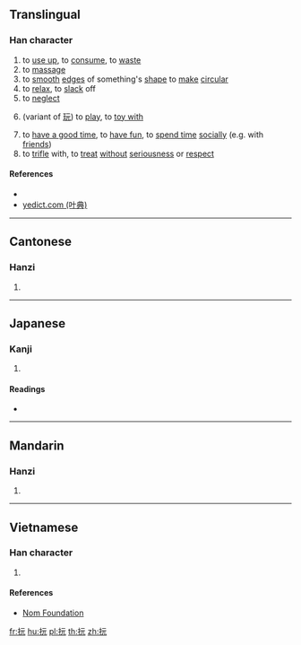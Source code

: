 ==Translingual==

===Han character===
{{Han char|rn=64|rad=手|as=04|sn=7|four=51011|canj=QMMU|ids=⿰扌元}}

# to [[use up]], to [[consume]], to [[waste]]
# to [[massage]]
# to [[smooth]] [[edge]]s of something's [[shape]] to [[make]] [[circular]]
# to [[relax]], to [[slack]] off
# to [[neglect]]
# {{context|classical|lang=zh}} (variant of [[玩]]) to [[play]], to [[toy with]]
# to [[have a good time]], to [[have fun]], to [[spend time]] [[socially]] (e.g. with [[friend]]s)
# to [[trifle]] with, to [[treat]] [[without]] [[seriousness]] or [[respect]]

====References====
* {{Han ref|kx=0421.070|dkj=11881|dj=0768.080|hdz=31833.040|uh=628F|ud=25231|bh=CAEA|bd=51946}}
* [http://yedict.com/htm/62/628F.htm yedict.com (叶典)]

----

==Cantonese==

===Hanzi===
{{yue-hanzi|jyut=[[jyun4]], [[waan4]], [[wun6]]|y=yun4, waan4, wun6}}

# {{defn|lang=yue|sort=手04}}

----

==Japanese==

===Kanji===
{{ja-kanji|grade=|rs=手04}}

# {{defn|lang=ja|sort=手04}}

====Readings====
* {{ja-readings|on=[[がん]] (gan)|kun=[[くじく]] (kujiku)}}

----

==Mandarin==

===Hanzi===
{{cmn-hanzi|pin=[[wán]] ([[wan2]])|wg=wan<sup>2</sup>}}

# {{defn|lang=cmn|sort=手04}}

----

==Vietnamese==

===Han character===
{{vi-readings|rs=手04|hanviet=ngón}}

# {{defn|lang=vi|sort=手04}}

====References====
* [http://nomfoundation.org/common/nom_details.php?codepoint=628f Nom Foundation]

[[fr:抏]]
[[hu:抏]]
[[pl:抏]]
[[th:抏]]
[[zh:抏]]